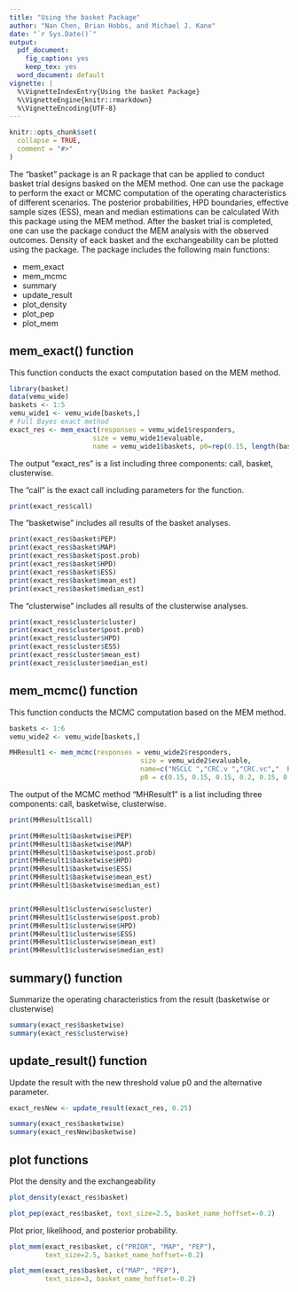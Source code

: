 ```yaml
---
title: "Using the basket Package"
author: "Nan Chen, Brian Hobbs, and Michael J. Kane"
date: "`r Sys.Date()`"
output:
  pdf_document:
    fig_caption: yes
    keep_tex: yes
  word_document: default
vignette: |
  %\VignetteIndexEntry{Using the basket Package} 
  %\VignetteEngine{knitr::rmarkdown} 
  %\VignetteEncoding{UTF-8}
---
```


```r
knitr::opts_chunk$set(
  collapse = TRUE,
  comment = "#>"
)
```

The "basket" package is an R package that can be applied to conduct basket trial designs basked on the MEM method. One can use the package to perform the exact or MCMC computation of the operating characteristics of different scenarios. The posterior probabilities, HPD boundaries, effective sample sizes (ESS), mean and median estimations can be calculated With this package using the MEM method. After the basket trial is completed, one can use the package conduct the MEM analysis with the observed outcomes. Density of eack basket and the exchangeability can be plotted using the package. The package includes the following main functions: 

- mem_exact
- mem_mcmc
- summary
- update_result
- plot_density
- plot_pep
- plot_mem


## mem_exact() function

This function conducts the exact computation based on the MEM method.
```r
library(basket)
data(vemu_wide)
baskets <- 1:5
vemu_wide1 <- vemu_wide[baskets,]
# Full Bayes exact method
exact_res <- mem_exact(responses = vemu_wide1$responders, 
                     size = vemu_wide1$evaluable,
                     name = vemu_wide1$baskets, p0=rep(0.15, length(baskets)))
```
The output "exact_res" is a list including three components:  call, basket, clusterwise.

The "call" is the exact call including parameters for the function. 
```r
print(exact_res$call)
```

The "basketwise" includes all results of the basket analyses.

```r
print(exact_res$basket$PEP)
print(exact_res$basket$MAP)
print(exact_res$basket$post.prob)
print(exact_res$basket$HPD)
print(exact_res$basket$ESS)
print(exact_res$basket$mean_est)
print(exact_res$basket$median_est)
```
The "clusterwise" includes all results of the clusterwise analyses.
```r
print(exact_res$cluster$cluster)
print(exact_res$cluster$post.prob)
print(exact_res$cluster$HPD)
print(exact_res$cluster$ESS)
print(exact_res$cluster$mean_est)
print(exact_res$cluster$median_est)

```


## mem_mcmc() function

This function conducts the MCMC computation based on the MEM method.

```r
baskets <- 1:6
vemu_wide2 <- vemu_wide[baskets,]

MHResult1 <- mem_mcmc(responses = vemu_wide2$responders, 
                                 size = vemu_wide2$evaluable,
                                 name=c("NSCLC ","CRC.v ","CRC.vc","  BD  ","ED.LH "," ATC  "),
                                 p0 = c(0.15, 0.15, 0.15, 0.2, 0.15, 0.15), Initial = NA)

```

The output of the MCMC method "MHResult1" is a list including three components:  call, basketwise, clusterwise.

```r
print(MHResult1$call)

print(MHResult1$basketwise$PEP)
print(MHResult1$basketwise$MAP)
print(MHResult1$basketwise$post.prob)
print(MHResult1$basketwise$HPD)
print(MHResult1$basketwise$ESS)
print(MHResult1$basketwise$mean_est)
print(MHResult1$basketwise$median_est)


print(MHResult1$clusterwise$cluster)
print(MHResult1$clusterwise$post.prob)
print(MHResult1$clusterwise$HPD)
print(MHResult1$clusterwise$ESS)
print(MHResult1$clusterwise$mean_est)
print(MHResult1$clusterwise$median_est)
```

## summary() function

Summarize the operating characteristics from the result (basketwise or clusterwise)

```r

summary(exact_res$basketwise)
summary(exact_res$clusterwise)
```


## update_result() function

Update the result with the new threshold value p0 and the alternative parameter.

```r
exact_resNew <- update_result(exact_res, 0.25)

summary(exact_res$basketwise)
summary(exact_resNew$basketwise)

```

## plot functions
Plot the density and the exchangeability

```r

plot_density(exact_res$basket)
```

```r

plot_pep(exact_res$basket, text_size=2.5, basket_name_hoffset=-0.2)
```

Plot prior, likelihood, and posterior probability.
```r

plot_mem(exact_res$basket, c("PRIOR", "MAP", "PEP"), 
         text_size=2.5, basket_name_hoffset=-0.2)
```
```r
plot_mem(exact_res$basket, c("MAP", "PEP"),
         text_size=3, basket_name_hoffset=-0.2)
`````



